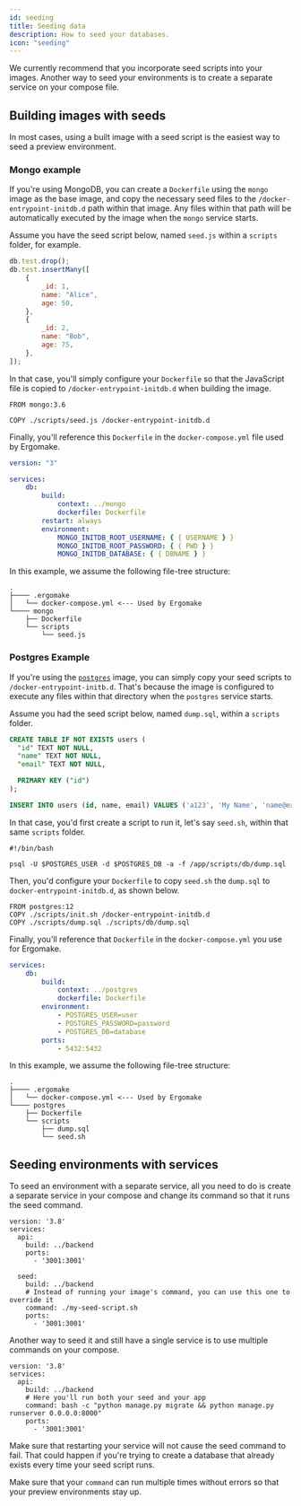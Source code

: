 ```yaml
---
id: seeding
title: Seeding data
description: How to seed your databases.
icon: "seeding"
---
```


We currently recommend that you incorporate seed scripts into your images. Another way to seed your environments is to create a separate service on your compose file.

## Building images with seeds

In most cases, using a built image with a seed script is the easiest way to seed a preview environment.

### Mongo example

If you're using MongoDB, you can create a `Dockerfile` using the `mongo` image as the base image, and copy the necessary seed files to the `/docker-entrypoint-initdb.d` path within that image. Any files within that path will be automatically executed by the image when the `mongo` service starts.

Assume you have the seed script below, named `seed.js` within a `scripts` folder, for example.

```js
db.test.drop();
db.test.insertMany([
    {
        _id: 1,
        name: "Alice",
        age: 50,
    },
    {
        _id: 2,
        name: "Bob",
        age: 75,
    },
]);
```

In that case, you'll simply configure your `Dockerfile` so that the JavaScript file is copied to `/docker-entrypoint-initdb.d` when building the image.

```
FROM mongo:3.6

COPY ./scripts/seed.js /docker-entrypoint-initdb.d
```

Finally, you'll reference this `Dockerfile` in the `docker-compose.yml` file used by Ergomake.

```yaml
version: "3"

services:
    db:
        build:
            context: ../mongo
            dockerfile: Dockerfile
        restart: always
        environment:
            MONGO_INITDB_ROOT_USERNAME: { { USERNAME } }
            MONGO_INITDB_ROOT_PASSWORD: { { PWD } }
            MONGO_INITDB_DATABASE: { { DBNAME } }
```

<Note>
In this example, we assume the following file-tree structure:

```
.
├──── .ergomake
│   └── docker-compose.yml <--- Used by Ergomake
└──── mongo
    ├── Dockerfile
    └── scripts
        └── seed.js
```

</Note>

### Postgres Example

If you're using the [`postgres`](https://hub.docker.com/_/postgres/) image, you can simply copy your seed scripts to `/docker-entrypoint-initb.d`. That's because the image is configured to execute any files within that directory when the `postgres` service starts.

Assume you had the seed script below, named `dump.sql`, within a `scripts` folder.

```sql
CREATE TABLE IF NOT EXISTS users (
  "id" TEXT NOT NULL,
  "name" TEXT NOT NULL,
  "email" TEXT NOT NULL,

  PRIMARY KEY ("id")
);

INSERT INTO users (id, name, email) VALUES ('a123', 'My Name', 'name@example.com');
```

In that case, you'd first create a script to run it, let's say `seed.sh`, within that same `scripts` folder.

```
#!/bin/bash

psql -U $POSTGRES_USER -d $POSTGRES_DB -a -f /app/scripts/db/dump.sql
```

Then, you'd configure your `Dockerfile` to copy `seed.sh` the `dump.sql` to `docker-entrypoint-initdb.d`, as shown below.

```
FROM postgres:12
COPY ./scripts/init.sh /docker-entrypoint-initdb.d
COPY ./scripts/dump.sql ./scripts/db/dump.sql
```

Finally, you'll reference that `Dockerfile` in the `docker-compose.yml` you use for Ergomake.

```yaml
services:
    db:
        build:
            context: ../postgres
            dockerfile: Dockerfile
        environment:
            - POSTGRES_USER=user
            - POSTGRES_PASSWORD=password
            - POSTGRES_DB=database
        ports:
            - 5432:5432
```

<Note>
In this example, we assume the following file-tree structure:

```
.
├──── .ergomake
│   └── docker-compose.yml <--- Used by Ergomake
└──── postgres
    ├── Dockerfile
    └── scripts
        ├── dump.sql
        └── seed.sh
```

</Note>

## Seeding environments with services

To seed an environment with a separate service, all you need to do is create a separate service in your compose and change its command so that it runs the seed command.

```
version: '3.8'
services:
  api:
    build: ../backend
    ports:
      - '3001:3001'

  seed:
    build: ../backend
    # Instead of running your image's command, you can use this one to override it
    command: ./my-seed-script.sh
    ports:
      - '3001:3001'
```

Another way to seed it and still have a single service is to use multiple commands on your compose.

```
version: '3.8'
services:
  api:
    build: ../backend
    # Here you'll run both your seed and your app
    command: bash -c "python manage.py migrate && python manage.py runserver 0.0.0.0:8000"
    ports:
      - '3001:3001'
```

<Warning>
Make sure that restarting your service will not cause the seed command to fail. That could happen if you're trying to create a database that already exists every time your seed script runs.

Make sure that your `command` can run multiple times without errors so that your preview environments stay up.

</Warning>

